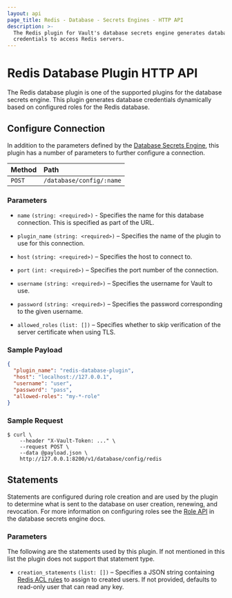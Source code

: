 ```yaml
---
layout: api
page_title: Redis - Database - Secrets Engines - HTTP API
description: >-
  The Redis plugin for Vault's database secrets engine generates database
  credentials to access Redis servers.
---
```


# Redis Database Plugin HTTP API

The Redis database plugin is one of the supported plugins for the database
secrets engine. This plugin generates database credentials dynamically based on
configured roles for the Redis database.

## Configure Connection

In addition to the parameters defined by the [Database
Secrets Engine](/api-docs/secret/databases#configure-connection), this plugin
has a number of parameters to further configure a connection.

| Method | Path                     |
| :----- | :----------------------- |
| `POST` | `/database/config/:name` |

### Parameters

- `name` `(string: <required>)` - Specifies the name for this database connection.
This is specified as part of the URL.

- `plugin_name` `(string: <required>)` – Specifies the name of the plugin to use for this connection.

- `host` `(string: <required>)` – Specifies the host to connect to.

- `port` `(int: <required>)` – Specifies the port number of the connection.

- `username` `(string: <required>)` – Specifies the username for Vault to use.

- `password` `(string: <required>)` – Specifies the password corresponding to
the given username.

- `allowed_roles` `(list: [])` – Specifies whether to skip verification of the
server certificate when using TLS.

### Sample Payload

```json
{
  "plugin_name": "redis-database-plugin",
  "host": "localhost://127.0.0.1",
  "username": "user",
  "password": "pass",
  "allowed-roles": "my-*-role"
}
```

### Sample Request

```shell-session
$ curl \
    --header "X-Vault-Token: ..." \
    --request POST \
    --data @payload.json \
    http://127.0.0.1:8200/v1/database/config/redis
```

## Statements

Statements are configured during role creation and are used by the plugin to
determine what is sent to the database on user creation, renewing, and
revocation. For more information on configuring roles see the [Role
API](/api/secret/databases#create-role) in the database secrets engine docs.

### Parameters

The following are the statements used by this plugin. If not mentioned in this
list the plugin does not support that statement type.

- `creation_statements` `(list: [])` – Specifies a JSON string containing
[Redis ACL rules](https://redis.io/commands/acl-cat) to assign to created users. If not provided, defaults to
read-only user that can read any key.
